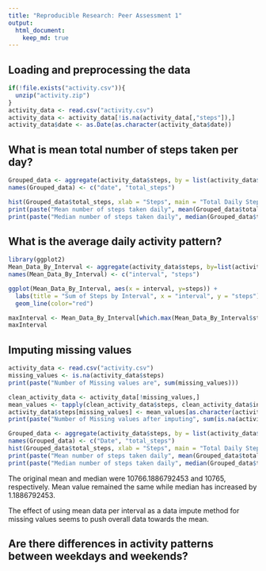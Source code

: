 ```yaml
---
title: "Reproducible Research: Peer Assessment 1"
output: 
  html_document:
    keep_md: true
---
```



## Loading and preprocessing the data
```r
if(!file.exists("activity.csv")){
  unzip("activity.zip")
}
activity_data <- read.csv("activity.csv")
activity_data <- activity_data[!is.na(activity_data[,"steps"]),]
activity_data$date <- as.Date(as.character(activity_data$date))

```


## What is mean total number of steps taken per day?

```r
Grouped_data <- aggregate(activity_data$steps, by = list(activity_data$date), sum)
names(Grouped_data) <- c("date", "total_steps")

hist(Grouped_data$total_steps, xlab = "Steps", main = "Total Daily Steps", col = "steelblue")
print(paste("Mean number of steps taken daily", mean(Grouped_data$total_steps)))
print(paste("Median number of steps taken daily", median(Grouped_data$total_steps)))
```

## What is the average daily activity pattern?

```r
library(ggplot2)
Mean_Data_By_Interval <- aggregate(activity_data$steps, by=list(activity_data$interval), mean)
names(Mean_Data_By_Interval) <- c("interval", "steps")

ggplot(Mean_Data_By_Interval, aes(x = interval, y=steps)) +
  labs(title = "Sum of Steps by Interval", x = "interval", y = "steps")+
  geom_line(color="red") 

maxInterval <- Mean_Data_By_Interval[which.max(Mean_Data_By_Interval$steps),]
maxInterval
```


## Imputing missing values

```r
activity_data <- read.csv("activity.csv")
missing_values <- is.na(activity_data$steps)
print(paste("Number of Missing values are", sum(missing_values)))

clean_activity_data <- activity_data[!missing_values,]
mean_values <- tapply(clean_activity_data$steps, clean_activity_data$interval, mean, na.rm=TRUE, simplify=TRUE)
activity_data$steps[missing_values] <- mean_values[as.character(activity_data$interval[missing_values])]
print(paste("Number of Missing values after imputing", sum(is.na(activity_data$steps))))

Grouped_data <- aggregate(activity_data$steps, by = list(activity_data$date), sum)
names(Grouped_data) <- c("Date", "total_steps")
hist(Grouped_data$total_steps, xlab = "Steps", main = "Total Daily Steps", col = "steelblue")
print(paste("Mean number of steps taken daily", mean(Grouped_data$total_steps)))
print(paste("Median number of steps taken daily", median(Grouped_data$total_steps)))
```

The original mean and median were 10766.1886792453 and 10765, respectively.
Mean value remained the same while median has increased by 1.1886792453.

The effect of using mean data per interval as a data impute method for missing values seems to push overall data towards the mean.

## Are there differences in activity patterns between weekdays and weekends?
